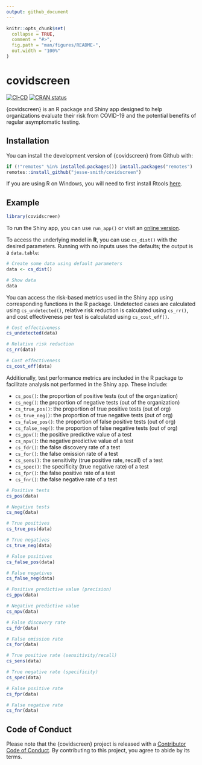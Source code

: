 ```yaml
---
output: github_document
---
```


<!-- README.md is generated from README.Rmd. Please edit that file -->

```r
knitr::opts_chunk$set(
  collapse = TRUE,
  comment = "#>",
  fig.path = "man/figures/README-",
  out.width = "100%"
)
```

# covidscreen

<!-- badges: start -->
[![CI-CD](https://github.com/jesse-smith/covidscreen/workflows/CI-CD/badge.svg)](https://github.com/jesse-smith/covidscreen/actions)
[![CRAN status](https://www.r-pkg.org/badges/version/covidscreen)](https://CRAN.R-project.org/package=covidscreen)
<!-- badges: end -->

{covidscreen} is an R package and Shiny app designed to help organizations evaluate their risk from COVID-19 and the potential benefits of regular asymptomatic testing.

## Installation

You can install the development version of {covidscreen} from Github with:

``` r
if (!"remotes" %in% installed.packages()) install.packages("remotes")
remotes::install_github("jesse-smith/covidscreen")
```

If you are using R on Windows, you will need to first install Rtools [here](https://cran.r-project.org/bin/windows/Rtools/).

## Example

```r
library(covidscreen)
```

To run the Shiny app, you can use `run_app()` or visit an [online version](https://jesse-shiny.shinyapps.io/covidscreen/).

To access the underlying model in **R**, you can use `cs_dist()` with the desired parameters. Running with no inputs uses the defaults; the output is a `data.table`:

```r
# Create some data using default parameters
data <- cs_dist()

# Show data
data
```

You can access the risk-based metrics used in the Shiny app using corresponding
functions in the R package. Undetected cases are calculated using
`cs_undetected()`, relative risk reduction is calculated using `cs_rr()`, and
cost effectiveness per test is calculated using `cs_cost_eff()`.

```r
# Cost effectiveness
cs_undetected(data)

# Relative risk reduction
cs_rr(data)

# Cost effectiveness
cs_cost_eff(data)
```

Additionally, test performance metrics are included in the R package to
facilitate analysis not performed in the Shiny app. These include:

* `cs_pos()`: the proportion of positive tests (out of the organization)
* `cs_neg()`: the proportion of negative tests (out of the organization)
* `cs_true_pos()`: the proportion of true positive tests (out of org)
* `cs_true_neg()`: the proportion of true negative tests (out of org)
* `cs_false_pos()`: the proportion of false positive tests (out of org)
* `cs_false_neg()`: the proportion of false negative tests (out of org)
* `cs_ppv()`: the positive predictive value of a test
* `cs_npv()`: the negative predictive value of a test
* `cs_fdr()`: the false discovery rate of a test
* `cs_for()`: the false omission rate of a test
* `cs_sens()`: the sensitivity (true positive rate, recall) of a test
* `cs_spec()`: the specificity (true negative rate) of a test
* `cs_fpr()`: the false positive rate of a test
* `cs_fnr()`: the false negative rate of a test

```r
# Positive tests
cs_pos(data)

# Negative tests
cs_neg(data)

# True positives
cs_true_pos(data)

# True negatives
cs_true_neg(data)

# False positives
cs_false_pos(data)

# False negatives
cs_false_neg(data)

# Positive predictive value (precision)
cs_ppv(data)

# Negative predictive value
cs_npv(data)

# False discovery rate
cs_fdr(data)

# False omission rate
cs_for(data)

# True positive rate (sensitivity/recall)
cs_sens(data)

# True negative rate (specificity)
cs_spec(data)

# False positive rate
cs_fpr(data)

# False negative rate
cs_fnr(data)
```

## Code of Conduct

Please note that the {covidscreen} project is released with a [Contributor Code of Conduct](https://contributor-covenant.org/version/2/0/CODE_OF_CONDUCT.html). By contributing to this project, you agree to abide by its terms.
